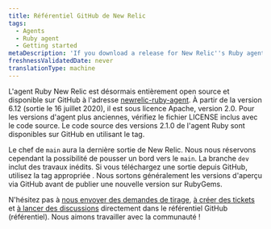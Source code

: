 ```yaml
---
title: Référentiel GitHub de New Relic
tags:
  - Agents
  - Ruby agent
  - Getting started
metaDescription: 'If you download a release for New Relic''s Ruby agent from GitHub, be sure to use the appropriate tag.'
freshnessValidatedDate: never
translationType: machine
---
```


L&apos;agent Ruby New Relic est désormais entièrement open source et disponible sur GitHub à l&apos;adresse [newrelic-ruby-agent](https://github.com/newrelic/newrelic-ruby-agent/tree/main). À partir de la version 6.12 (sortie le 16 juillet 2020), il est sous licence Apache, version 2.0. Pour les versions d&apos;agent plus anciennes, vérifiez le fichier LICENSE inclus avec le code source. Le code source des versions 2.1.0 de l&apos;agent Ruby sont disponibles sur GitHub en utilisant le tag.

Le chef de `main` aura la dernière sortie de New Relic. Nous nous réservons cependant la possibilité de pousser un bord vers le `main`. La branche `dev` inclut des travaux inédits. Si vous téléchargez une sortie depuis GitHub, utilisez la tag appropriée . Nous sortons généralement les versions d&apos;aperçu via GitHub avant de publier une nouvelle version sur RubyGems.

N&apos;hésitez pas à [nous envoyer des demandes de tirage](https://github.com/newrelic/newrelic-ruby-agent/pulls), [à créer des tickets](https://github.com/newrelic/newrelic-ruby-agent/issues/new/choose) et [à lancer des discussions](https://github.com/newrelic/newrelic-ruby-agent/discussions) directement dans le référentiel GitHub (référentiel). Nous aimons travailler avec la communauté !